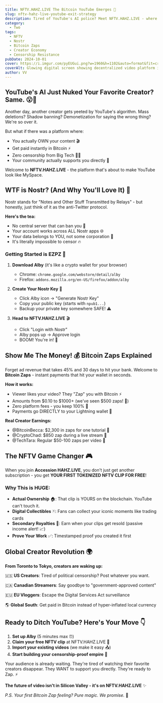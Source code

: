 ```yaml
---
title: NFTV.HAHZ.LIVE The Bitcoin YouTube Emerges 🚀
slug: nftv-hahz-live-youtube-exit-strategy
description: Tired of YouTube's AI police? Meet NFTV.HAHZ.LIVE - where creators get paid in Bitcoin and actually own their content. No more demonetization drama! 
category:
  - Two
tags:
  - NFTV
  - Nostr
  - Bitcoin Zaps
  - Creator Economy
  - Censorship Resistance
pubDate: 2024-10-01
cover: https://i.imgur.com/pyEUGui.png?w=1960&h=1102&auto=format&fit=crop&q=80
coverAlt: Glowing digital screen showing decentralized video platform interface
author: VV
---
```


## YouTube's AI Just Nuked Your Favorite Creator? Same. 😮💨

Another day, another creator gets yeeted by YouTube's algorithm. Mass deletions? Shadow banning? Demonetization for saying the wrong thing? We're so over it. 

But what if there was a platform where:
- You actually OWN your content 🎬
- Get paid instantly in Bitcoin ⚡
- Zero censorship from Big Tech 🙅‍♂️
- Your community actually supports you directly 💖

Welcome to **NFTV.HAHZ.LIVE** - the platform that's about to make YouTube look like MySpace.

## WTF is Nostr? (And Why You'll Love It) 🤔

Nostr stands for "Notes and Other Stuff Transmitted by Relays" - but honestly, just think of it as the anti-Twitter protocol. 

**Here's the tea:** 
- No central server that can ban you 🚫
- Your account works across ALL Nostr apps 🌐
- Your data belongs to YOU, not some corporation 💪
- It's literally impossible to censor 🔥

### Getting Started is EZPZ 🎯

1. **Download Alby** (it's like a crypto wallet for your browser) 
   - Chrome: `chrome.google.com/webstore/detail/alby`
   - Firefox: `addons.mozilla.org/en-US/firefox/addon/alby`

2. **Create Your Nostr Key** 🔑
   - Click Alby icon → "Generate Nostr Key"
   - Copy your public key (starts with `npub1...`)
   - Backup your private key somewhere SAFE! ⚠️

3. **Head to NFTV.HAHZ.LIVE** 🎬
   - Click "Login with Nostr"
   - Alby pops up → Approve login
   - BOOM! You're in! 🚀

## Show Me The Money! 💰 Bitcoin Zaps Explained

Forget ad revenue that takes 45% and 30 days to hit your bank. Welcome to **Bitcoin Zaps** - instant payments that hit your wallet in seconds.

**How it works:**
- Viewer likes your video? They "Zap" you with Bitcoin ⚡
- Amounts from $0.10 to $1000+ (we've seen $500 zaps! 🤑)
- Zero platform fees - you keep 100% 🎉
- Payments go DIRECTLY to your Lightning wallet 💸

**Real Creator Earnings:**
- @BitcoinBecca: $2,300 in zaps for one tutorial 🎥
- @CryptoChad: $850 zap during a live stream 🔴
- @TechTara: Regular $50-100 zaps per video 💪

## The NFTV Game Changer 🎮

When you join **Accession HAHZ.LIVE**, you don't just get another subscription - you get **YOUR FIRST TOKENIZED NFTV CLIP FOR FREE**! 

### Why This is HUGE:
- **Actual Ownership** 🏠: That clip is YOURS on the blockchain. YouTube can't touch it.
- **Digital Collectibles** 🃏: Fans can collect your iconic moments like trading cards
- **Secondary Royalties** 💎: Earn when your clips get resold (passive income alert! 📈)
- **Prove Your Work** ✅: Timestamped proof you created it first

## Global Creator Revolution 🌍

**From Toronto to Tokyo, creators are waking up:**

🇺🇸 **US Creators**: Tired of political censorship? Post whatever you want.

🇨🇦 **Canadian Streamers**: Say goodbye to "government-approved content" 

🇪🇺 **EU Vloggers**: Escape the Digital Services Act surveillance

🌎 **Global South**: Get paid in Bitcoin instead of hyper-inflated local currency

## Ready to Ditch YouTube? Here's Your Move 👇

1. **Set up Alby** (5 minutes max ⏰)
2. **Claim your free NFTV clip** at NFTV.HAHZ.LIVE 🎁
3. **Import your existing videos** (we make it easy 📤)
4. **Start building your censorship-proof empire** 🏰

Your audience is already waiting. They're tired of watching their favorite creators disappear. They WANT to support you directly. They're ready to Zap. ⚡

**The future of video isn't in Silicon Valley - it's on NFTV.HAHZ.LIVE** ✨

*P.S. Your first Bitcoin Zap feeling? Pure magic. We promise.* 🔮